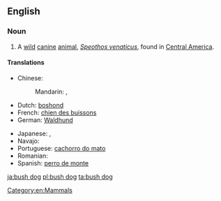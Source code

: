 ==English==
{{wikipedia}}

===Noun===
{{en-noun|head=[[bush]] [[dog]]}}

# A [[wild]] [[canine]] [[animal]], ''[[Speothos venaticus]]'', found in [[Central America]].

====Translations====
{{trans-top|a wild canine animal}}
* Chinese:
*: Mandarin: {{t|cmn|藪犬|sc=Hani}}, {{t|cmn|薮犬|tr=sǒuquǎn|sc=Hani}}
* Dutch: [[boshond]] {{g|m}}
* French: [[chien des buissons]] {{g|m}}
* German: [[Waldhund]] {{g|m}}
{{trans-mid}}
* Japanese: {{t-|ja|ヤブイヌ|tr=yabuinu|sc=Jpan}}, {{t-|ja|藪犬|tr=[[やぶいぬ]], [[yabuinu]]|sc=Jpan}}
* Navajo: {{tø|nv|Shádiʼááhdę́ę́ʼ hodíłchʼil mąʼii}}
* Portuguese: [[cachorro do mato]] {{g|m}}
* Romanian: {{t-|ro|câinele de tufiș|m}}
* Spanish: [[perro de monte]] {{g|m}}
{{trans-bottom}}

[[Category:en:Mammals]]

[[ja:bush dog]]
[[pl:bush dog]]
[[ta:bush dog]]